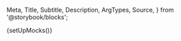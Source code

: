   Meta,
  Title,
  Subtitle,
  Description,
  ArgTypes,
  Source,
} from '@storybook/blocks';

{setUpMocks()}

<Meta
  title="Modular Checkout"
  Components="justifi-modular-checkout"
  of={JustifiCheckoutWrapper}
/>

<Title />

---

The `justifi-modular-checkout` wrapper component serves as a container for checkout-related sub components. It manages the tokenization of payment methods, billing information, insurance, and overall form submission to complete the checkout. It also supports saving a payment method to a payment method group for future use.

## Index

- [Supported sub components](#supported-sub-components)
- [Providing Billing Information](#providing-billing-information)
  - [Card Form Billing](#card-form-billing)
  - [Bank Account Form Billing](#bank-account-form-billing)
- [Completing Checkout](#completing-checkout)
- [Validation](#validation)
- [Setting Payment Method Programmatically](#setting-payment-method-programmatically)
- [Checkout Changed Event](#checkout-changed-event)
- [Checkout Changed Event](#checkout-changed-event)
- [Insurance Integration](#insurance-integration)
- [Props, events and methods](#props-events-and-methods)
- [Authorization](#authorization)
- [Example Usage](#example-usage)

## Supported sub components

Required for checkout completion (add at least one of the following sub components):

- [justifi-card-form](/docs/modular-checkout-card-form--docs)
- [justifi-bank-account-form](/docs/modular-checkout-bank-account-form--docs)
- [justifi-saved-payment-methods](/docs/modular-checkout-saved-payment-methods--docs)
- [justifi-sezzle-payment-method](/docs/modular-checkout-sezzle-payment-method--docs)
- [justifi-plaid-payment-method](/docs/modular-checkout-plaid-payment-method--docs)

Optional:

- [justifi-checkout-summary](/docs/modular-checkout-checkout-summary--docs)
- [justifi-season-interruption-insurance](/docs/modular-checkout-season-interruption-insurance--docs)
- [justifi-billing-form-full](/docs/modular-checkout-billing-form-full--docs)
- [justifi-card-billing-form-simple](/docs/modular-checkout-card-billing-form-simple--docs)
- [justifi-bank-account-billing-form-simple](/docs/modular-checkout-bank-account-billing-form-simple--docs)
- [justifi-apple-pay](/docs/modular-checkout-apple-pay--docs)

> **Note:** In addition to the supported sub components, you can add any custom HTML elements or markup inside the justifi-modular-checkout. This allows you to render headings, descriptions, disclaimers, or other layout elements as needed.

## Providing Billing Information

Billing information **is required** for checkout completion and can be provided in one of the following ways:

- Using the `<justifi-billing-form-full />` sub component for complete billing address collection
- Using the `<justifi-card-billing-form-simple />` sub component for ZIP code only (card payments)
- Using the `<justifi-bank-account-billing-form-simple />` sub component for account owner name only (ACH payments)
- Passing a `billingInformation` object directly to the `submitCheckout` method

The `billingInformation` object can take one of two forms:

**Full billing address:**

```javascript
{
  name: string;
  address_line1: string;
  address_line2?: string;
  address_city: string;
  address_state: string;
  address_postal_code: string;
}
```

**Only postal code:**

```javascript
{
  address_postal_code: string;
}
```

### Card Form Billing Information

When using `<justifi-card-form />`, billing information **must be provided** through either:

- `<justifi-billing-form-full />` sub component for complete billing address
- `<justifi-card-billing-form-simple />` sub component for ZIP code only
- Passing the full `billingInformation` object directly to the `submitCheckout` method
- Passing the `billingInformation` object with only `address_postal_code` to the `submitCheckout` method

### Bank Account Form Billing Information:

When using `<justifi-bank-account-form />`, billing information **must be provided** through either:

- `<justifi-billing-form-full />` sub component for complete billing address
- `<justifi-bank-account-billing-form-simple />` sub component for account owner name only
- Passing the full `billingInformation` object directly to the `submitCheckout` method

## Completing Checkout

To finalize the checkout process, include a submit button that calls the `submitCheckout` method on the `justifi-modular-checkout` wrapper component. This method.

- handles validation, form submission and payment method tokenization

- optionally accepts a `billingInformation` object (useful when not using a billing component)

- emits a `submit-event` when the submission is successful
- returns a promise (`Promise<void>`) and you should listen for `submit-event` to handle completion

> If you passed a `payment_method_group_id` to the [create checkout API](https://docs.justifi.tech/api-spec#tag/Checkouts/operation/CreateCheckout) and you want to give the user the option to save a newly entered payment method to that payment method group for future use, set the `savePaymentMethod` prop to true on the `justifi-modular-checkout`. This will automatically save the payment method to that payment method group after successful checkout.

## Validation

When `submitCheckout` is called, the `justifi-modular-checkout` wrapper component automatically validates all included sub components. If any required fields are missing or invalid, submission is blocked and validation errors will appear inline.

You can also trigger validation manually by calling the `validate` method on the `justifi-modular-checkout` wrapper component. This returns a promise that resolves to a `boolean` indicating whether the form is valid.

## Setting Payment Method Programmatically

You can programmatically set the selected payment method by calling the `setSelectedPaymentMethod` method on the `justifi-modular-checkout` wrapper component. This method accepts either a saved payment method object or an object with a `type` field.

```javascript
const modularCheckout = document.querySelector('justifi-modular-checkout');

// Set to new card payment method
modularCheckout.setSelectedPaymentMethod({ type: 'card' });

// Set to new bank account payment method
modularCheckout.setSelectedPaymentMethod({ type: 'bankAccount' });

// Set to a saved payment method by id
modularCheckout.setSelectedPaymentMethod({ id: 'pm_123', type: 'card' });
```

## Checkout Changed Event

The `justifi-modular-checkout` wrapper component emits a `checkout-changed` event whenever any internal checkout state changes. The event detail includes `availablePaymentMethodTypes`, `selectedPaymentMethod`, and `savedPaymentMethods`.

```javascript
const modularCheckout = document.querySelector('justifi-modular-checkout');
modularCheckout.addEventListener('checkout-changed', (event) => {
  const {
    availablePaymentMethodTypes,
    selectedPaymentMethod,
    savedPaymentMethods,
  } = event.detail;
  console.log('Available:', availablePaymentMethodTypes);
  console.log('Selected:', selectedPaymentMethod);
  console.log('Saved methods:', savedPaymentMethods);
});
```

`availablePaymentMethods` includes:

- `saved_card`, `saved_bank_account`: Saved methods from `payment_method_group` (respects disabling flags).
- `new_card`, `new_bank_account`: Entry forms for new payment methods (respects disabling flags).
- `sezzle`: BNPL is available when enabled by the account and not disabled.
- `plaid`: Plaid is available when bank account verification is enabled for the checkout.

## Insurance Integration

The `justifi-modular-checkout` wrapper component automatically integrates the `justifi-season-interruption-insurance` component.

- **Automatic Refresh**: When insurance values change the checkout data is automatically refreshed when insurance values are updated
- **Feature Flag**: If the checkout's `payment_settings.insurance_payments` is `false`, the wrapper will skip validating the insurance component. The `justifi-season-interruption-insurance` component will also render nothing and log a console warning indicating that insurance is disabled for the checkout.

```html
<justifi-modular-checkout auth-token="123xyz" checkout-id="cho_1234567890">
  <justifi-checkout-summary />
  <justifi-card-form />
  <justifi-billing-form-full />
  <justifi-season-interruption-insurance />
</justifi-modular-checkout>
```

# Props, events and methods

---

<ArgTypes exclude={['Theme', 'slot', 'account-id']} />

# Authorization

---

<p>
  Authorization is performed by passing a web component token as{' '}
  <code>auth-token</code>.
</p>
<ul>
  <li>
    <strong>Web Component Token</strong>: These tokens are generated by your
    backend services using the [Web Component Tokens
    API](https://docs.justifi.tech/api-spec#tag/Web-Component-Tokens/operation/CreateWebComponentToken).
    Each token can be scoped to perform a set number of actions and is active
    for 60 minutes. When creating a web component token for this specific
    component you'll need to use the roles: `write:checkout:checkout_id` and
    `write:tokenize:account_id`. Make sure the value for `account_id` matches
    the account associated with the checkout.
  </li>
</ul>

# Example Usage

---

<ComponentBox>
  <justifi-modular-checkout
    auth-token="123abc"
    checkout-id="cho_123"
    save-payment-method="true"
  >
    <justifi-card-form />
    <justifi-billing-form-full />
    <button
      id="submit-button"
      style={{
        marginTop: '30px',
        padding: '0px 30px',
        color: 'white',
        border: 'none',
        borderRadius: '5px',
      }}
    >
      Submit Checkout
    </button>
  </justifi-modular-checkout>
</ComponentBox>

---

<Source dark language="html" code={codeExample} />
